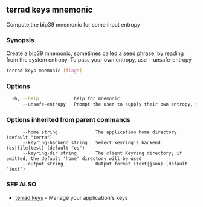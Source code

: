 ## terrad keys mnemonic

Compute the bip39 mnemonic for some input entropy

### Synopsis

Create a bip39 mnemonic, sometimes called a seed phrase, by reading from the system entropy. To pass your own entropy, use --unsafe-entropy

```sh Terrad
terrad keys mnemonic [flags]
```

### Options

```sh Terrad
  -h, --help             help for mnemonic
      --unsafe-entropy   Prompt the user to supply their own entropy, instead of relying on the system
```

### Options inherited from parent commands

```
      --home string              The application home directory (default "terra")
      --keyring-backend string   Select keyring's backend (os|file|test) (default "os")
      --keyring-dir string       The client Keyring directory; if omitted, the default 'home' directory will be used
      --output string            Output format (text|json) (default "text")
```

### SEE ALSO

* [terrad keys](terrad_keys.md)	 - Manage your application's keys


